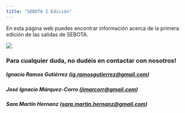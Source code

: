 ```yaml
---
title: "SEBOTA I Edición"
---
```


En esta página web puedes encontrar información acerca de la primera edición de las salidas de SEBOTA.

![](https://perderelrumbo.com/wp-content/uploads/2022/07/lagos-de-saliencia.jpg)

### Para cualquier duda, no dudéis en contactar con nosotros!

##### Ignacio Ramos Gutiérrez ([ig.ramosgutierrez\@gmail.com](mailto:ig.ramosgutierrez@gmail.com))

##### José Ignacio Márquez-Corro ([jimarcorr\@gmail.com](mailto:jimarcorr@gmail.com))

##### Sara Martín Hernanz ([sara.martin.hernanz\@gmail.com](mailto:sara.martin.hernanz@gmail.com))
